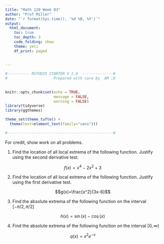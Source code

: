 ```yaml
---
title: "Math 120 Week 03"
author: "Prof Miller"
date: "`r format(Sys.time(), '%d %B, %Y')`"
output: 
  html_document:
    toc: true
    toc_depth: 3
    code_folding: show
    theme: yeti
    df_print: paged
  
  
---
```


```r

#---------- RSTUDIO STARTER V 2.0  --------------#
#                    -Prepared with care by  AM ;D
                
                                                                          
knitr::opts_chunk$set(echo = TRUE, 
                      message = FALSE, 
                      warning = FALSE)      
library(tidyverse)                
library(ggthemes)                    

theme_set(theme_tufte() +                                     
  theme(text=element_text(family="sans")))  

#------------------------------------------------#
```

For credit, show work on all problems.

1)  Find the location of all local extrema of the following function.  Justify using the second derivative test.

$$f(x)=x^4-2x^2+3$$

2) Find the location of all local extrema of the following function.  Justify using the first derivative test.

$$g(x)=\frac{x^2}{3x-6}$$

3) Find the absolute extrema of the following function on the  interval $[-\pi/2,\pi/2]$

$$h(x)=\sin(x)-\cos(x)$$


4)  Find the absolute extrema of the following function on the interval $[0,\infty)$

$$q(x)=x^2e^{-x}$$
